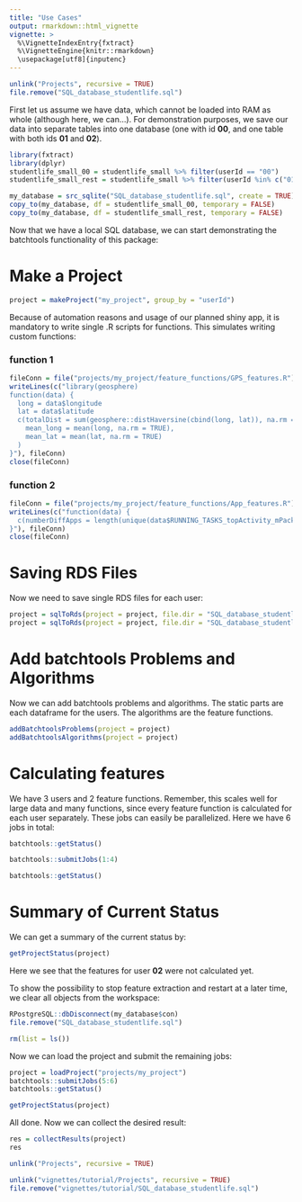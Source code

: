 ```yaml
---
title: "Use Cases"
output: rmarkdown::html_vignette
vignette: >
  %\VignetteIndexEntry{fxtract}
  %\VignetteEngine{knitr::rmarkdown}
  \usepackage[utf8]{inputenc}
---
```

```r
unlink("Projects", recursive = TRUE)
file.remove("SQL_database_studentlife.sql")
```

First let us assume we have data, which cannot be loaded into RAM as whole (although here, we can...). 
For demonstration purposes, we save our data into separate tables into one database (one with id **00**, and one table with both ids **01** and **02**).

```r
library(fxtract)
library(dplyr)
studentlife_small_00 = studentlife_small %>% filter(userId == "00")
studentlife_small_rest = studentlife_small %>% filter(userId %in% c("01", "02"))

my_database = src_sqlite("SQL_database_studentlife.sql", create = TRUE) 
copy_to(my_database, df = studentlife_small_00, temporary = FALSE)
copy_to(my_database, df = studentlife_small_rest, temporary = FALSE)
```

Now that we have a local SQL database, we can start demonstrating the batchtools functionality of this package:

# Make a Project
```r
project = makeProject("my_project", group_by = "userId")
```

Because of automation reasons and usage of our planned shiny app, it is mandatory to write single .R scripts for functions.
This simulates writing custom functions:

### function 1
```r
fileConn = file("projects/my_project/feature_functions/GPS_features.R")
writeLines(c("library(geosphere)
function(data) {
  long = data$longitude
  lat = data$latitude
  c(totalDist = sum(geosphere::distHaversine(cbind(long, lat)), na.rm = TRUE),
    mean_long = mean(long, na.rm = TRUE),
    mean_lat = mean(lat, na.rm = TRUE)
  ) 
}"), fileConn)
close(fileConn)
```

### function 2
```r
fileConn = file("projects/my_project/feature_functions/App_features.R")
writeLines(c("function(data) {
  c(numberDiffApps = length(unique(data$RUNNING_TASKS_topActivity_mPackage)))
}"), fileConn)
close(fileConn)
```

# Saving RDS Files 
Now we need to save single RDS files for each user:
```r
project = sqlToRds(project = project, file.dir = "SQL_database_studentlife.sql", tbl_name = "studentlife_small_00")
project = sqlToRds(project = project, file.dir = "SQL_database_studentlife.sql", tbl_name = "studentlife_small_rest")
```

# Add batchtools Problems and Algorithms
Now we can add batchtools problems and algorithms. The static parts are each dataframe for the users. The algorithms are the feature functions.

```r
addBatchtoolsProblems(project = project)
addBatchtoolsAlgorithms(project = project)
```

# Calculating features
We have 3 users and 2 feature functions. Remember, this scales well for large data and many functions, since every feature function is calculated for each user separately. These jobs can  easily be parallelized. Here we have 6 jobs in total:
```r
batchtools::getStatus()
```

```r
batchtools::submitJobs(1:4)
```

```r
batchtools::getStatus()
```

# Summary of Current Status
We can get a summary of the current status by:
```r
getProjectStatus(project)
```
Here we see that the features for user **02** were not calculated yet.

To show the possibility to stop feature extraction and restart at a later time, we clear all objects from the workspace:


```r
RPostgreSQL::dbDisconnect(my_database$con)
file.remove("SQL_database_studentlife.sql")
```

```r
rm(list = ls())
```

Now we can load the project and submit the remaining jobs:
```r
project = loadProject("projects/my_project")
batchtools::submitJobs(5:6)
batchtools::getStatus()
```

```r
getProjectStatus(project)
```
All done. Now we can collect the desired result:

```r
res = collectResults(project)
res
```

```r
unlink("Projects", recursive = TRUE)
```

```r
unlink("vignettes/tutorial/Projects", recursive = TRUE)
file.remove("vignettes/tutorial/SQL_database_studentlife.sql")
```
